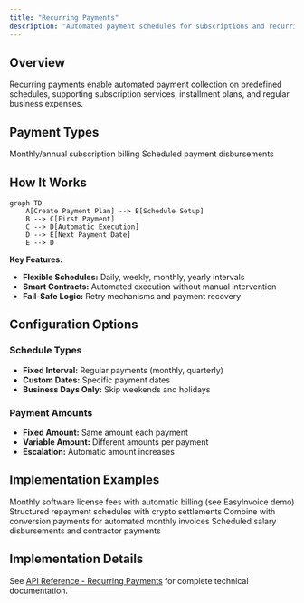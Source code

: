 ```yaml
---
title: "Recurring Payments"
description: "Automated payment schedules for subscriptions and recurring billing"
---
```


## Overview

Recurring payments enable automated payment collection on predefined schedules, supporting subscription services, installment plans, and regular business expenses.

## Payment Types

<CardGroup cols={2}>
  <Card title="Subscriptions" icon="repeat">
    Monthly/annual subscription billing
  </Card>
  
  <Card title="Recurring Payouts" icon="calendar-days">
    Scheduled payment disbursements
  </Card>
</CardGroup>

## How It Works

```mermaid
graph TD
    A[Create Payment Plan] --> B[Schedule Setup]
    B --> C[First Payment]
    C --> D[Automatic Execution]
    D --> E[Next Payment Date]
    E --> D
```

**Key Features:**
- **Flexible Schedules:** Daily, weekly, monthly, yearly intervals
- **Smart Contracts:** Automated execution without manual intervention
- **Fail-Safe Logic:** Retry mechanisms and payment recovery

## Configuration Options

### Schedule Types
- **Fixed Interval:** Regular payments (monthly, quarterly)
- **Custom Dates:** Specific payment dates
- **Business Days Only:** Skip weekends and holidays

### Payment Amounts
- **Fixed Amount:** Same amount each payment
- **Variable Amount:** Different amounts per payment
- **Escalation:** Automatic amount increases

## Implementation Examples

<CardGroup cols={2}>
  <Card title="SaaS Subscriptions" href="/use-cases/subscriptions" icon="laptop-code">
    Monthly software license fees with automatic billing (see EasyInvoice demo)
  </Card>
  
  <Card title="Loan Payments" icon="hand-coins">
    Structured repayment schedules with crypto settlements
  </Card>
  
  <Card title="Professional Invoicing" href="/use-cases/invoicing" icon="file-invoice">
    Combine with conversion payments for automated monthly invoices
  </Card>
  
  <Card title="Payroll Systems" href="/use-cases/payroll" icon="money-bill-wave">
    Scheduled salary disbursements and contractor payments
  </Card>
</CardGroup>

## Implementation Details

See [API Reference - Recurring Payments](/api-reference/recurring-payments) for complete technical documentation.